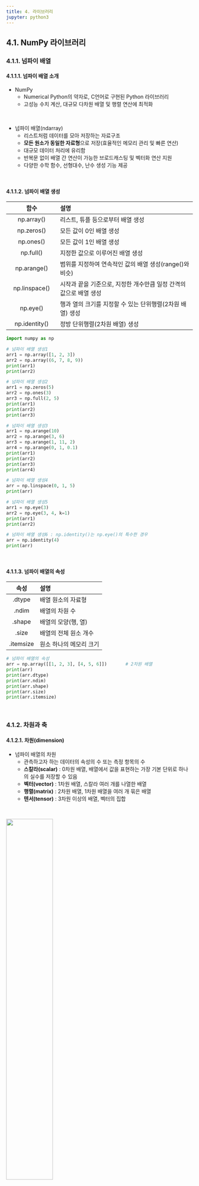 ```yaml
---
title: 4. 라이브러리
jupyter: python3
---
```


## 4.1. NumPy 라이브러리
### 4.1.1. 넘파이 배열
#### 4.1.1.1. 넘파이 배열 소개
+ NumPy
  + Numerical Python의 약자로, C언어로 구현된 Python 라이브러리
  + 고성능 수치 계산, 대규모 다차원 배열 및 행렬 연산에 최적화

<br>

+ 넘파이 배열(ndarray)
  + 리스트처럼 데이터를 모아 저장하는 자료구조
  + **모든 원소가 동일한 자료형**으로 저장(효율적인 메모리 관리 및 빠른 연산)
  + 대규모 데이터 처리에 유리함
  + 반복문 없이 배열 간 연산이 가능한 브로드캐스팅 및 벡터화 연산 지원
  + 다양한 수학 함수, 선형대수, 난수 생성 기능 제공


<br>

#### 4.1.1.2. 넘파이 배열 생성

|함수|설명|
|:---:|:------------|
|np.array()|리스트, 튜플 등으로부터 배열 생성|
|np.zeros()|모든 값이 0인 배열 생성|
|np.ones()|모든 값이 1인 배열 생성|
|np.full()|지정한 값으로 이루어진 배열 생성|
|np.arange()|범위를 지정하여 연속적인 값의 배열 생성(range()와 비슷)|
|np.linspace()|시작과 끝을 기준으로, 지정한 개수만큼 일정 간격의 값으로 배열 생성|
|np.eye()|행과 열의 크기를 지정할 수 있는 단위행렬(2차원 배열) 생성|
|np.identity()|정방 단위행렬(2차원 배열) 생성|

```python
import numpy as np
```

```python
# 넘파이 배열 생성1
arr1 = np.array([1, 2, 3])
arr2 = np.array((6, 7, 8, 9))
print(arr1)
print(arr2)
```

```python
# 넘파이 배열 생성2
arr1 = np.zeros(5)
arr2 = np.ones(3)
arr3 = np.full(2, 5)
print(arr1)
print(arr2)
print(arr3)
```

```python
# 넘파이 배열 생성3
arr1 = np.arange(10)
arr2 = np.arange(3, 6)
arr3 = np.arange(1, 11, 2)
arr4 = np.arange(0, 1, 0.1)
print(arr1)
print(arr2)
print(arr3)
print(arr4)
```

```python
# 넘파이 배열 생성4
arr = np.linspace(0, 1, 5)
print(arr)
```

```python
# 넘파이 배열 생성5
arr1 = np.eye(3)
arr2 = np.eye(3, 4, k=1)
print(arr1)
print(arr2)
```

```python
# 넘파이 배열 생성6 : np.identity()는 np.eye()의 특수한 경우
arr = np.identity(4)
print(arr)
```

<br>

#### 4.1.1.3. 넘파이 배열의 속성

|속성|설명|
|:---:|:------------|
|.dtype|배열 원소의 자료형|
|.ndim|배열의 차원 수|
|.shape|배열의 모양(행, 열)|
|.size|배열의 전체 원소 개수|
|.itemsize|원소 하나의 메모리 크기|

```python
# 넘파이 배열의 속성
arr = np.array([[1, 2, 3], [4, 5, 6]])       # 2차원 배열
print(arr)
print(arr.dtype)
print(arr.ndim)
print(arr.shape)
print(arr.size)
print(arr.itemsize)
```

<br>

### 4.1.2. 차원과 축
#### 4.1.2.1. 차원(dimension)
+ 넘파이 배열의 차원
  + 관측하고자 하는 데이터의 속성의 수 또는 측정 항목의 수
  + **스칼라(scalar)** : 0차원 배열, 배열에서 값을 표현하는 가장 기본 단위로 하나의 실수를 저장할 수 있음
  + **벡터(vector)** : 1차원 배열, 스칼라 여러 개를 나열한 배열
  + **행렬(matrix)** : 2차원 배열, 1차원 배열을 여러 개 묶은 배열
  + **텐서(tensor)** : 3차원 이상의 배열, 벡터의 집합

<br>

![](./images/fig4-1.jpg){width=50%}

```python
arr0 = np.array(3.14)                        # 0차원 배열(스칼라)
arr1 = np.array([3.14])                      # 1차원 배열(벡터)
arr2 = np.array([[3.14]])                    # 2차원 배열(행렬)
arr3 = np.array([[[3.14]]])                  # 3차원 배열(텐서)

print(arr0.ndim, arr0.shape)
print(arr1.ndim, arr1.shape)
print(arr2.ndim, arr2.shape)
print(arr3.ndim, arr3.shape)
```

```python
# 1차원 배열(벡터)
arr = np.array([1, 2, 3])
print(arr.ndim)
print(arr.shape)
```

```python
# 2차원 배열(행렬)
arr = np.array([[1, 2, 3], [4, 5, 6]])
print(arr.ndim)
print(arr.shape)
```

```python
# 3차원 배열(텐서)
arr = np.array([[[1, 2, 3], [4, 5, 6]], [[11, 12, 13], [14, 15, 16]]])
print(arr.ndim)
print(arr.shape)
```


<br>

#### 4.1.2.2. 축(axis)
+ 배열에서 데이터를 따라가는 방향
  + 차원이 있는 데이터에서 어느 방향으로 연산을 적용하는지 축으로 지정
+ axis 0은 첫 번째 차원으로, 배열의 가장 바깥쪽 차원임
  + 차원이 늘어날수록 새로운 축이 axis=0가 되며, 기존 축들은 번호가 하나씩 뒤로 밀림
+ 축 번호는 배열의 차원에 따라 증가하며, 각 축은 shape에서 해당하는 차원의 크기를 나타냄
  + 예 : shape (2, 3, 4) → axis 0: 2(면), axis 1: 3(행), axis 2: 4(열)

<br>

|차원|직관적인 구조|축의 역할|
|:---:|:------------|:------------|
|1차원|벡터 → [1, 2, 3, 4]|axis 0: 왼쪽 → 오른쪽|
|2차원|벡터들이 위아래로 쌓임 → 행렬|axis 0: 위 → 아래(행) <br>axis 1: 왼쪽 → 오른쪽(열)|
|3차원|행렬들이 앞뒤로 쌓임|axis 0: 앞 → 뒤(면) <br>axis 1: 위 → 아래(행) <br>axis 2: 왼쪽 → 오른쪽(열)|

<br>

![](./images/fig4-2.png){width=50%}

<br>

#### 4.1.2.3. 넘파이 배열 메소드

|함수|설명|
|:---:|:------------|
|sum()|합계|
|mean()|평균|
|std()|표준편차|
|min(), max()|최소값, 최대값|
|cumsum(), cumprod()|누적 합계, 누적 곱|
|transpose()|축 순서 변경|

```python
arr = np.array([
    [1, 2, 3],
    [4, 5, 6]
])

# 합계
print(np.sum(arr))
print(np.sum(arr, axis=0))
print(np.sum(arr, axis=1))
```

```python
# 누적합
print(np.cumsum(arr))
print(np.cumsum(arr, axis=0))
print(np.cumsum(arr, axis=1))
```

<br>

#### 4.1.2.4. 배열 형태 변환

|함수|설명|
|:---:|:------------|
|reshape()|배열을 데이터 변경없이 새로운 모양으로 변환|
|flatten()|다차원 배열을 1차원 배열로 복사하여 반환(원본 유지)|
|ravel()|다차원 배열을 1차원 배열로 반환(가능하면 원본 공유, 더 효율적)|

```python
# 1차원 배열 → 2차원 배열(3행 2열)
arr = np.array([1, 2, 3, 4, 5, 6])

print(arr.reshape(3, 2))
print(arr)                                 # arr 원본 값이 변하지 않음
```

```python
# 1차원 배열 → 3차원 배열
arr = np.arange(24)

print(arr.reshape(2, 3, 4))
print(arr)                                 # arr 원본 값이 변하지 않음
```

```python
# 2차원 배열 → 1차원 배열 (복사본 반환)
arr = np.array([
    [1, 2, 3],
    [4, 5, 6]
])

print(arr.flatten())
print(arr)                                 # arr 원본 값이 변하지 않음
```

```python
# 2차원 배열 → 1차원 배열 (가능하면 뷰 반환)
arr = np.array([
    [1, 2, 3],
    [4, 5, 6]
])

print(arr.ravel())
print(arr)                                 # arr 원본 값이 변하지 않음
```

#### 4.1.2.5. 축 재배열

|함수|설명|
|:---:|:------------|
|transpose()|배열의 축 순서 변환(2차원 배열의 경우 행/열 전치)|
|swqapaxes()|지정한 두 축의 순서를 교환|

```python
# 2차원 배열에서 transpose()
arr = np.array([
    [1, 2, 3],
    [4, 5, 6]
])

print(arr.transpose())
```

```python
# 3차원 배열에서 transpose()
arr = np.arange(24).reshape(2, 3, 4)

# 축 순서 바꾸기 : (0, 1, 2) → (1, 0, 2)
print(arr.transpose(1, 0, 2))
print(arr.transpose(1, 0, 2).shape)
```

```python
# 3차원 배열에서 axis 0과 axis 2 교환
arr = np.array([
    [[1, 2], [3, 4]],
    [[5, 6], [7, 8]]
])

print(np.swapaxes(arr, 0, 2))
print(np.swapaxes(arr, 0, 2).shape)
```

